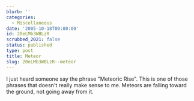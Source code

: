 ```yaml
---
blurb: ''
categories:
  - Miscellaneous
date: '2005-10-18T00:00:00'
id: 20eLMb3WBLzR
scrubbed_2021: false
status: published
type: post
title: Meteor
slug: 20eLMb3WBLzR--meteor
---
```


I just heard someone say the phrase "Meteoric Rise". This is one of
those phrases that doesn't really make sense to me. Meteors are
falling toward the ground, not going away from it.
